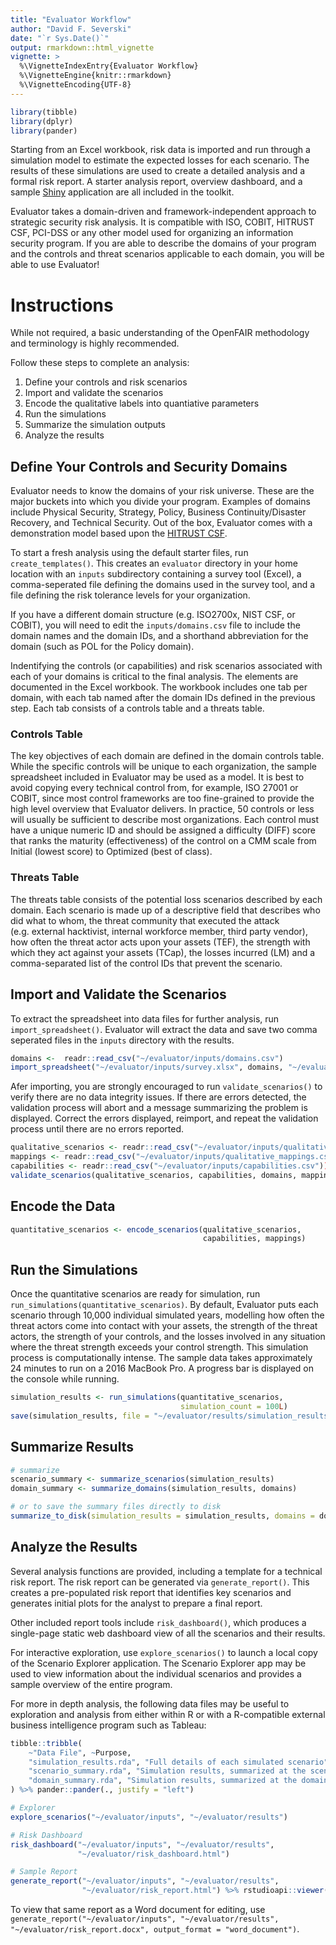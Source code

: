 ```yaml
---
title: "Evaluator Workflow"
author: "David F. Severski"
date: "`r Sys.Date()`"
output: rmarkdown::html_vignette
vignette: >
  %\VignetteIndexEntry{Evaluator Workflow}
  %\VignetteEngine{knitr::rmarkdown}
  %\VignetteEncoding{UTF-8}
---
```


```r
library(tibble)
library(dplyr)
library(pander)
```

Starting from an Excel workbook, risk data is imported and run through a 
simulation model to estimate the expected losses for each scenario. The 
results of these simulations are used to create a detailed analysis and a 
formal risk report. A starter analysis report, overview dashboard, and a sample 
[Shiny](https://shiny.rstudio.com/) application are all included in the toolkit.

Evaluator takes a domain-driven and framework-independent approach to strategic 
security risk analysis. It is compatible with ISO, COBIT, HITRUST CSF, 
PCI-DSS or any other model used for organizing an information security program. 
If you are able to describe the domains of your program and the controls and 
threat scenarios applicable to each domain, you will be able to use Evaluator!

# Instructions

While not required, a basic understanding of the OpenFAIR methodology and 
terminology is highly recommended.

Follow these steps to complete an analysis:

1. Define your controls and risk scenarios
2. Import and validate the scenarios
3. Encode the qualitative labels into quantiative parameters
4. Run the simulations
5. Summarize the simulation outputs
6. Analyze the results

## Define Your Controls and Security Domains

Evaluator needs to know the domains of your risk universe. These are the major 
buckets into which you divide your program. Examples of domains include 
Physical Security, Strategy, Policy, Business Continuity/Disaster 
Recovery, and Technical Security. Out of the box, Evaluator comes with a 
demonstration model based upon the 
[HITRUST CSF](https://hitrustalliance.net/hitrust-csf/).

To start a fresh analysis using the default starter files, run 
`create_templates()`. This creates an `evaluator` directory in your home 
location with an `inputs` subdirectory containing a survey tool (Excel), a 
comma-seperated file defining the domains used in the survey tool, and a file 
defining the risk tolerance levels for your organization.

If you have a different domain structure (e.g. ISO2700x, NIST CSF, or COBIT), 
you will need to edit the `inputs/domains.csv` file to include the domain 
names and the domain IDs, and a shorthand abbreviation for the domain (such as 
POL for the Policy domain).

Indentifying the controls (or capabilities) and risk scenarios associated with 
each of your domains is critical to the final analysis. The elements are 
documented in the Excel workbook. The workbook includes one tab per domain, with 
each tab named after the domain IDs defined in the previous step. Each tab 
consists of a controls table and a threats table.

### Controls Table

The key objectives of each domain are defined in the domain controls table. 
While the specific controls will be unique to each organization, the 
sample spreadsheet included in Evaluator may be used as a model. It is best to
avoid copying every technical control from, for example, ISO 27001 or COBIT, 
since most control frameworks are too fine-grained to provide the high level 
overview that Evaluator delivers. In practice, 50 controls or less will 
usually be sufficient to describe most organizations. Each control must have a 
unique numeric ID and should be assigned a difficulty (DIFF) score that ranks 
the maturity (effectiveness) of the control on a CMM scale from Initial 
(lowest score) to Optimized (best of class).

### Threats Table

The threats table consists of the potential loss scenarios described by each 
domain. Each scenario is made up of a descriptive field that describes who did 
what to whom, the threat community that executed the attack (e.g. external 
hacktivist, internal workforce member, third party vendor), how often the 
threat actor acts upon your assets (TEF),  the strength with which they act 
against your assets (TCap), the losses incurred (LM) and a comma-separated 
list of the control IDs that prevent the scenario.

## Import and Validate the Scenarios

To extract the spreadsheet into data files for further analysis, run 
`import_spreadsheet()`. Evaluator will extract the data and 
save two comma seperated files in the `inputs` directory with the results. 

```r
domains <-  readr::read_csv("~/evaluator/inputs/domains.csv")
import_spreadsheet("~/evaluator/inputs/survey.xlsx", domains, "~/evaluator/inputs")
```

Afer importing, you are strongly encouraged to run `validate_scenarios()` 
to verify there are no data integrity issues. If there are errors detected, 
the validation process will abort and a message summarizing the problem is 
displayed. Correct the errors displayed, reimport, and repeat the validation 
process until there are no errors reported. 
 
```r
qualitative_scenarios <- readr::read_csv("~/evaluator/inputs/qualitative_scenarios.csv"))
mappings <- readr::read_csv("~/evaluator/inputs/qualitative_mappings.csv"))
capabilities <- readr::read_csv("~/evaluator/inputs/capabilities.csv"))
validate_scenarios(qualitative_scenarios, capabilities, domains, mappings)
```

## Encode the Data

```r
quantitative_scenarios <- encode_scenarios(qualitative_scenarios, 
                                           capabilities, mappings)
```

## Run the Simulations

Once the quantitative scenarios are ready for simulation, run 
`run_simulations(quantitative_scenarios)`. By default, 
Evaluator puts each scenario through 10,000 individual simulated years, 
modelling how often the threat actors come into contact with your assets,
the strength of the threat actors, the strength of your controls, and the 
losses involved in any situation where the threat strength exceeds your 
control strength. This simulation process is computationally intense. 
The sample data takes approximately 24 minutes to run on a 2016 MacBook Pro. 
A progress bar is displayed on the console while running.

```r
simulation_results <- run_simulations(quantitative_scenarios, 
                                      simulation_count = 100L)
save(simulation_results, file = "~/evaluator/results/simulation_results.rda")
```

## Summarize Results

```r
# summarize
scenario_summary <- summarize_scenarios(simulation_results)
domain_summary <- summarize_domains(simulation_results, domains)

# or to save the summary files directly to disk
summarize_to_disk(simulation_results = simulation_results, domains = domains, "~/evaluator/results")
```

## Analyze the Results

Several analysis functions are provided, including a template for a technical 
risk report. The risk report can be generated via `generate_report()`.
This creates a pre-populated risk report that identifies key scenarios 
and generates initial plots for the analyst to prepare a final report. 

Other included report tools include `risk_dashboard()`, which produces a 
single-page static web dashboard view of all the scenarios and their results.

For interactive exploration, use `explore_scenarios()` to launch a local copy 
of the Scenario Explorer application. The Scenario Explorer app may be used to 
view information about the individual scenarios and provides a sample overview 
of the entire program. 

For more in depth analysis, the following data files may be useful to exploration 
and analysis from either within R or with a R-compatible external business 
intelligence program such as Tableau:

```r
tibble::tribble(
    ~"Data File", ~Purpose,
    "simulation_results.rda", "Full details of each simulated scenario",
    "scenario_summary.rda", "Simulation results, summarized at the scenario level",
    "domain_summary.rda", "Simulation results, summarized at the domain level"
) %>% pander::pander(., justify = "left")
```

```r
# Explorer
explore_scenarios("~/evaluator/inputs", "~/evaluator/results")

# Risk Dashboard
risk_dashboard("~/evaluator/inputs", "~/evaluator/results", 
               "~/evaluator/risk_dashboard.html")

# Sample Report
generate_report("~/evaluator/inputs", "~/evaluator/results", 
                "~/evaluator/risk_report.html") %>% rstudioapi::viewer()
```

To view that same report as a Word document for editing, use 
`generate_report("~/evaluator/inputs", "~/evaluator/results", "~/evaluator/risk_report.docx", output_format = "word_document")`.
